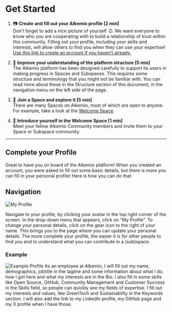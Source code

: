 # Get Started

1. 📷 **Create and fill out your Alkemio profile [2 min]**\
   Don’t forget to add a nice picture of yourself :D. We want everyone to know who you are cooperating with to build a relationship of trust within this community. Filling out your profile, including your skills and interests, will allow others to find you when they can use your expertise! [Use this link to create an account if you haven’t already.](https://identity.alkem.io/login?returnUrl=https%3a%2f%2falkem.io/home)

2. 📁 **Improve your understanding of the platform structure [5 min]**\
   The Alkemio platform has been designed carefully to support its users in making progress in Spaces and Subspaces. This requires some structure and terminology that you might not be familiar with. You can read more about these in the Structure section of this document, in the navigation menu on the left side of the page.

3. 🔎 **Join a Space and explore it [5 min]**\
   There are many Spaces on Alkemio, most of which are open to anyone. For example, take a look at the [Welcome Space](https://alkem.io/welcome-space/dashboard).

4. 👋 **Introduce yourself in the Welcome Space [1 min]**\
   Meet your fellow Alkemio Community members and invite them to your Space or Subspace community.

---

## Complete your Profile

Great to have you on board of the Alkemio platform! When you created an account, you were asked to fill out some basic details, but there is more you can fill in your personal profile! Here is how you can do that:

## Navigation

![My Profile](/My-Profile-Menu.png)

Navigate to your profile, by clicking your avatar in the top right corner of the screen. In the drop-down menu that appears, click on “My Profile”.
To change your personal details, click on the gear icon to the right of your name. This brings you to the page where you can update your personal details. The more complete your profile, the easier it is for other people to find you and to understand what you can contribute in a (sub)space.

### Example

![Example Profile](/profile-example.png)
As an employee at Alkemio, I will fill out my name, demographics, jobtitle in the tagline and some information about what I do, how I got here and what my interests are in the Bio. I also fill in some skills like Open Source, GitHub, Community Management and Customer Success in the Skills field, so people can quickly see my fields of expertise. I fill out my interests and values, like GreenTech and Sustainability in the Keywords section.
I will also add the link to my LinkedIn profile, my GitHub page and my X profile when I have those. 
